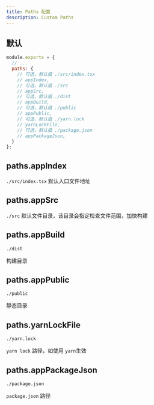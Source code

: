 ```yaml
---
title: Paths 配置
description: Custom Paths
---
```


## 默认

```js filename="lark.config.js"
module.exports = {
  // ...
  paths: {
    // 可选，默认值 ./src/index.tsx
    // appIndex,
    // 可选，默认值 ./src
    // appSrc,
    // 可选，默认值 ./dist
    // appBuild,
    // 可选，默认值 ./public
    // appPublic,
    // 可选，默认值 ./yarn.lock
    // yarnLockFile,
    // 可选，默认值 ./package.json
    // appPackageJson,
  }
};
```

## paths.appIndex

`./src/index.tsx`
默认入口文件地址

## paths.appSrc

`./src`
默认文件目录，该目录会指定检查文件范围，加快构建

## paths.appBuild

`./dist`

构建目录

## paths.appPublic

`./public`

静态目录

## paths.yarnLockFile

`./yarn.lock`

`yarn lock` 路径，如使用 `yarn`生效

## paths.appPackageJson

`./package.json`

`package.json` 路径